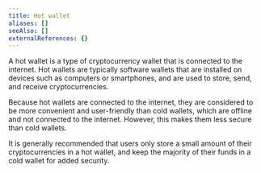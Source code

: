 ```yaml
---
title: Hot wallet
aliases: []
seeAlso: []
externalReferences: {}
---
```




A hot wallet is a type of cryptocurrency wallet that is connected to the internet. Hot wallets are typically software wallets that are installed on devices such as computers or smartphones, and are used to store, send, and receive cryptocurrencies.&#x20;

Because hot wallets are connected to the internet, they are considered to be more convenient and user-friendly than cold wallets, which are offline and not connected to the internet. However, this makes them less secure than cold wallets.&#x20;

It is generally recommended that users only store a small amount of their cryptocurrencies in a hot wallet, and keep the majority of their funds in a cold wallet for added security.
